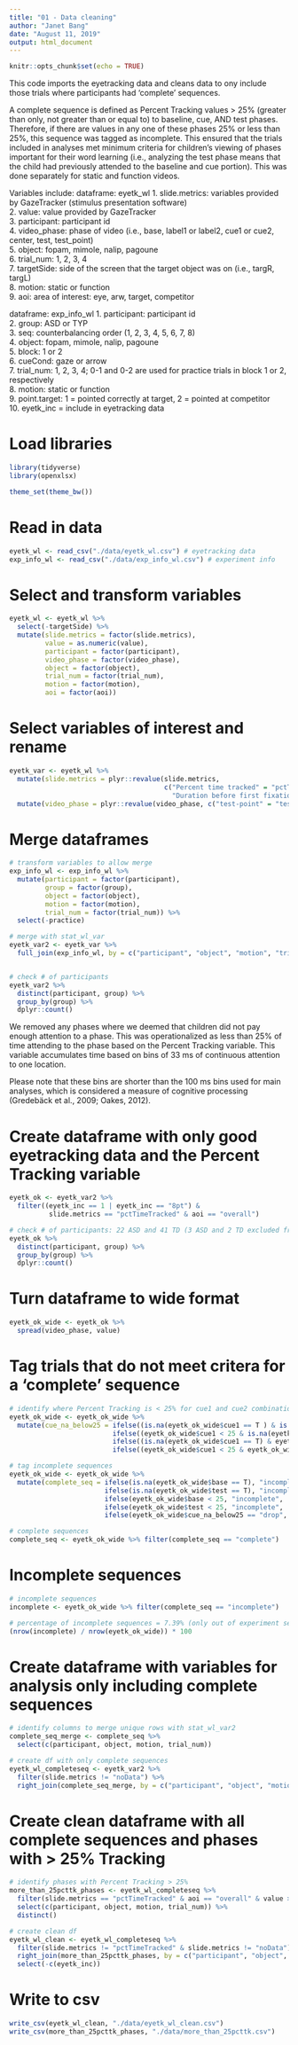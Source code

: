 ```yaml
---
title: "01 - Data cleaning"
author: "Janet Bang"
date: "August 11, 2019"
output: html_document
---
```


```r
knitr::opts_chunk$set(echo = TRUE)
```


This code imports the eyetracking data and cleans data to ony include those trials where participants had 'complete' sequences. 

A complete sequence is defined as Percent Tracking values > 25% (greater than only, not greater than or equal to) to baseline, cue, AND test phases. Therefore, if there are values in any one of these phases 25% or less than 25%, this sequence was tagged as incomplete. This ensured that the trials included in analyses met minimum criteria for children's viewing of phases important for their word learning (i.e., analyzing the test phase means that the child had previously attended to the baseline and cue portion). This was done separately for static and function videos.

Variables include:
dataframe: eyetk_wl
1. slide.metrics: variables provided by GazeTracker (stimulus presentation software)  
2. value: value provided by GazeTracker  
3. participant: participant id  
4. video_phase: phase of video (i.e., base, label1 or label2, cue1 or cue2, center, test, test_point)  
5. object: fopam, mimole, nalip, pagoune  
6. trial_num: 1, 2, 3, 4  
7. targetSide: side of the screen that the target object was on (i.e., targR, targL)  
8. motion: static or function  
9. aoi: area of interest: eye, arw, target, competitor  


dataframe: exp_info_wl
1. participant: participant id  
2. group: ASD or TYP  
3. seq: counterbalancing order (1, 2, 3, 4, 5, 6, 7, 8)  
4. object: fopam, mimole, nalip, pagoune  
5. block: 1 or 2  
6. cueCond: gaze or arrow  
7. trial_num: 1, 2, 3, 4; 0-1 and 0-2 are used for practice trials in block 1 or 2, respectively  
8. motion: static or function  
9. point.target: 1 = pointed correctly at target, 2 = pointed at competitor  
10. eyetk_inc = include in eyetracking data




# Load libraries
```r
library(tidyverse)
library(openxlsx)

theme_set(theme_bw())
```


# Read in data
```r
eyetk_wl <- read_csv("./data/eyetk_wl.csv") # eyetracking data
exp_info_wl <- read_csv("./data/exp_info_wl.csv") # experiment info
```


# Select and transform variables
```r
eyetk_wl <- eyetk_wl %>% 
  select(-targetSide) %>% 
  mutate(slide.metrics = factor(slide.metrics), 
         value = as.numeric(value), 
         participant = factor(participant), 
         video_phase = factor(video_phase), 
         object = factor(object), 
         trial_num = factor(trial_num), 
         motion = factor(motion), 
         aoi = factor(aoi))
```


# Select variables of interest and rename
```r
eyetk_var <- eyetk_wl %>% 
  mutate(slide.metrics = plyr::revalue(slide.metrics, 
                                       c("Percent time tracked" = "pctTimeTracked",
                                         "Duration before first fixation arrival (seconds)" = "durBeforeFirstFix",                                          "Total fixation duration (seconds)" = "totalFixDur"))) %>% 
  mutate(video_phase = plyr::revalue(video_phase, c("test-point" = "testPoint")))
```


# Merge dataframes
```r
# transform variables to allow merge
exp_info_wl <- exp_info_wl %>% 
  mutate(participant = factor(participant), 
         group = factor(group),
         object = factor(object), 
         motion = factor(motion), 
         trial_num = factor(trial_num)) %>% 
  select(-practice)

# merge with stat_wl_var
eyetk_var2 <- eyetk_var %>% 
  full_join(exp_info_wl, by = c("participant", "object", "motion", "trial_num"))


# check # of participants
eyetk_var2 %>% 
  distinct(participant, group) %>% 
  group_by(group) %>% 
  dplyr::count()

```


We removed any phases where we deemed that children did not pay enough attention to a phase. This was operationalized as less than 25% of time attending to the phase based on the Percent Tracking variable. This variable accumulates time based on bins of 33 ms of continuous attention to one location. 

Please note that these bins are shorter than the 100 ms bins used for main analyses, which is considered a measure of cognitive processing (Gredebäck et al., 2009; Oakes, 2012).

# Create dataframe with only good eyetracking data and the Percent Tracking variable
```r
eyetk_ok <- eyetk_var2 %>% 
  filter((eyetk_inc == 1 | eyetk_inc == "8pt") & 
          slide.metrics == "pctTimeTracked" & aoi == "overall")

# check # of participants: 22 ASD and 41 TD (3 ASD and 2 TD excluded from eye tracking data)
eyetk_ok %>% 
  distinct(participant, group) %>% 
  group_by(group) %>% 
  dplyr::count()
```


# Turn dataframe to wide format
```r
eyetk_ok_wide <- eyetk_ok %>% 
  spread(video_phase, value)
```



# Tag trials that do not meet critera for a 'complete' sequence
```r
# identify where Percent Tracking is < 25% for cue1 and cue2 combinations
eyetk_ok_wide <- eyetk_ok_wide %>% 
  mutate(cue_na_below25 = ifelse((is.na(eyetk_ok_wide$cue1 == T ) & is.na(eyetk_ok_wide$cue2 == T )), "drop", 
                          ifelse((eyetk_ok_wide$cue1 < 25 & is.na(eyetk_ok_wide$cue2 == T )), "drop", 
                          ifelse((is.na(eyetk_ok_wide$cue1 == T) & eyetk_ok_wide$cue2 < 25 ), "drop", 
                          ifelse((eyetk_ok_wide$cue1 < 25 & eyetk_ok_wide$cue2 < 25 ), "drop", "keep")))))

# tag incomplete sequences
eyetk_ok_wide <- eyetk_ok_wide %>% 
  mutate(complete_seq = ifelse(is.na(eyetk_ok_wide$base == T), "incomplete", 
                        ifelse(is.na(eyetk_ok_wide$test == T), "incomplete",
                        ifelse(eyetk_ok_wide$base < 25, "incomplete", 
                        ifelse(eyetk_ok_wide$test < 25, "incomplete",
                        ifelse(eyetk_ok_wide$cue_na_below25 == "drop", "incomplete", "complete"))))))

# complete sequences
complete_seq <- eyetk_ok_wide %>% filter(complete_seq == "complete")
```



# Incomplete sequences
```r
# incomplete sequences
incomplete <- eyetk_ok_wide %>% filter(complete_seq == "incomplete")

# percentage of incomplete sequences = 7.39% (only out of experiment sequences, does notn include practice sequences)
(nrow(incomplete) / nrow(eyetk_ok_wide)) * 100 
```



# Create dataframe with variables for analysis only including complete sequences
```r
# identify columns to merge unique rows with stat_wl_var2
complete_seq_merge <- complete_seq %>% 
  select(c(participant, object, motion, trial_num))

# create df with only complete sequences
eyetk_wl_completeseq <- eyetk_var2 %>% 
  filter(slide.metrics != "noData") %>%
  right_join(complete_seq_merge, by = c("participant", "object", "motion", "trial_num"))
```



# Create clean dataframe with all complete sequences and phases with > 25% Tracking
```r
# identify phases with Percent Tracking > 25%
more_than_25pcttk_phases <- eyetk_wl_completeseq %>% 
  filter(slide.metrics == "pctTimeTracked" & aoi == "overall" & value > 25) %>% 
  select(c(participant, object, motion, trial_num)) %>% 
  distinct()

# create clean df
eyetk_wl_clean <- eyetk_wl_completeseq %>% 
  filter(slide.metrics != "pctTimeTracked" & slide.metrics != "noData") %>%
  right_join(more_than_25pcttk_phases, by = c("participant", "object", "motion", "trial_num")) %>% 
  select(-c(eyetk_inc))
```


# Write to csv
```r
write_csv(eyetk_wl_clean, "./data/eyetk_wl_clean.csv")
write_csv(more_than_25pcttk_phases, "./data/more_than_25pcttk.csv")
```





